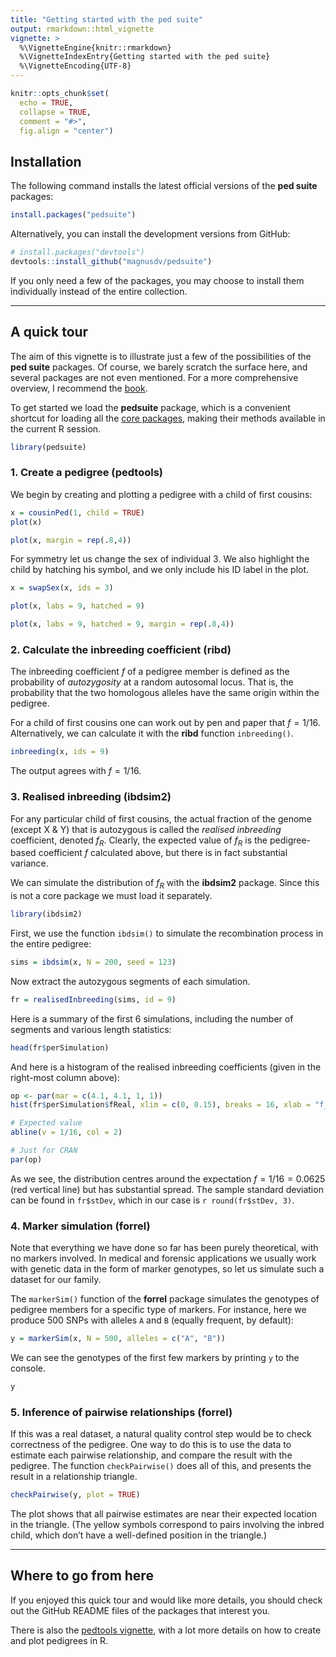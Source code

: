 ```yaml
---
title: "Getting started with the ped suite"
output: rmarkdown::html_vignette
vignette: >
  %\VignetteEngine{knitr::rmarkdown}
  %\VignetteIndexEntry{Getting started with the ped suite}
  %\VignetteEncoding{UTF-8}
---
```


```r
knitr::opts_chunk$set(
  echo = TRUE,
  collapse = TRUE,
  comment = "#>",
  fig.align = "center")
```

## Installation

The following command installs the latest official versions of the **ped suite** packages:

```r
install.packages("pedsuite")
```

Alternatively, you can install the development versions from GitHub:
```r
# install.packages("devtools")
devtools::install_github("magnusdv/pedsuite")
```

If you only need a few of the packages, you may choose to install them individually instead of the entire collection.

---


## A quick tour
The aim of this vignette is to illustrate just a few of the possibilities of the **ped suite** packages. Of course, we barely scratch the surface here, and several packages are not even mentioned. For a more comprehensive overview, I recommend the [book](https://magnusdv.github.io/pedsuite/articles/web_only/publications.html#book).

To get started we load the **pedsuite** package, which is a convenient shortcut for loading all the [core packages](https://magnusdv.github.io/pedsuite/#core-packages), making their methods available in the current R session.

```r
library(pedsuite)
```

### 1. Create a pedigree (**pedtools**)
We begin by creating and plotting a pedigree with a child of first cousins:
```r
x = cousinPed(1, child = TRUE)
plot(x)
```
```r
plot(x, margin = rep(.8,4))
```

For symmetry let us change the sex of individual 3. We also highlight the child by hatching his symbol, and we only include his ID label in the plot.
```r
x = swapSex(x, ids = 3)

plot(x, labs = 9, hatched = 9)
```
```r
plot(x, labs = 9, hatched = 9, margin = rep(.8,4))
```

### 2. Calculate the inbreeding coefficient (**ribd**)
The inbreeding coefficient $f$ of a pedigree member is defined as the probability of *autozygosity* at a random autosomal locus. That is, the probability that the two homologous alleles have the same origin within the pedigree.

For a child of first cousins one can work out by pen and paper that $f = 1/16$. Alternatively, we can calculate it with the **ribd** function `inbreeding()`.
```r
inbreeding(x, ids = 9)
```
The output agrees with $f = 1/16$.

### 3. Realised inbreeding (**ibdsim2**)
For any particular child of first cousins, the actual fraction of the genome (except X & Y) that is autozygous is called the *realised inbreeding* coefficient, denoted $f_R$. Clearly, the expected value of $f_R$ is the pedigree-based coefficient $f$ calculated above, but there is in fact substantial variance.

We can simulate the distribution of $f_R$ with the **ibdsim2** package. Since this is not a core package we must load it separately.
```r
library(ibdsim2)
```

First, we use the function `ibdsim()` to simulate the recombination process in the entire pedigree:
```r
sims = ibdsim(x, N = 200, seed = 123)
```

Now extract the autozygous segments of each simulation.
```r
fr = realisedInbreeding(sims, id = 9)
```

Here is a summary of the first 6 simulations, including the number of segments and various length statistics:
```r
head(fr$perSimulation)
```

And here is a histogram of the realised inbreeding coefficients (given in the right-most column above):
```r
op <- par(mar = c(4.1, 4.1, 1, 1))
hist(fr$perSimulation$fReal, xlim = c(0, 0.15), breaks = 16, xlab = "f_R", main = NULL)

# Expected value
abline(v = 1/16, col = 2)
```

```r
# Just for CRAN
par(op)
```

As we see, the distribution centres around the expectation $f = 1/16 = 0.0625$ (red vertical line) but has substantial spread. The sample standard deviation can be found in `fr$stDev`, which in our case is `r round(fr$stDev, 3)`.

### 4. Marker simulation (**forrel**)
Note that everything we have done so far has been purely theoretical, with no markers involved. In medical and forensic applications we usually work with genetic data in the form of marker genotypes, so let us simulate such a dataset for our family.

The `markerSim()` function of the **forrel** package simulates the genotypes of pedigree members for a specific type of markers. For instance, here we produce 500 SNPs with alleles `A` and `B` (equally frequent, by default):
```r
y = markerSim(x, N = 500, alleles = c("A", "B"))
```

We can see the genotypes of the first few markers by printing `y` to the console.
```r
y
```

### 5. Inference of pairwise relationships (**forrel**)
If this was a real dataset, a natural quality control step would be to check correctness of the pedigree. One way to do this is to use the data to estimate each pairwise relationship, and compare the result with the pedigree. The function `checkPairwise()` does all of this, and presents the result in a relationship triangle.
```r
checkPairwise(y, plot = TRUE)
```

The plot shows that all pairwise estimates are near their expected location in the triangle. (The yellow symbols correspond to pairs involving the inbred child, which don't have a well-defined position in the triangle.)


---


## Where to go from here
If you enjoyed this quick tour and would like more details, you should check out the GitHub README files of the packages that interest you. 

There is also the [pedtools vignette](https://cran.r-project.org/package=pedtools/vignettes/pedtools.html), with a lot more details on how to create and plot pedigrees in R.
